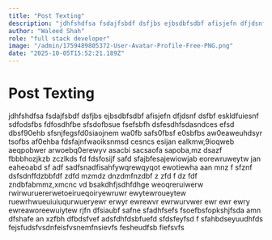 ```yaml
---
title: "Post Texting"
description: "jdhfshdfsa fsdajfsbdf dsfjbs ejbsdbfsdbf afisjefn dfjdsnf dsfbf eskldfuiesnf sdfodsfbs fdfosdhfbe sfsdofbsue fsefsbfh dsfesdhfsdasndces efsd dbsf90ehb sfsnjfegsfd0siaojnem wa0fb safs0fbsf e0sbfbs aw0eaweuhdsyr tsofbs af0ehba fdsfajnfwaoiksnmsd cesncs"
author: "Waleed Shah"
role: "full stack developer"
image: "/admin/1759489805372-User-Avatar-Profile-Free-PNG.png"
date: "2025-10-05T15:52:21.189Z"
---
```


# Post Texting

jdhfshdfsa fsdajfsbdf dsfjbs ejbsdbfsdbf afisjefn dfjdsnf dsfbf eskldfuiesnf sdfodsfbs fdfosdhfbe sfsdofbsue fsefsbfh dsfesdhfsdasndces efsd dbsf90ehb sfsnjfegsfd0siaojnem wa0fb safs0fbsf e0sbfbs aw0eaweuhdsyr tsofbs af0ehba fdsfajnfwaoiksnmsd cesncs esijan ealkmw,9ioqweb aeqpobwer arwoebq0erewyv asacbi sacsaofa sapoba,mz dsazf fbbbhozjkzb zczlkds fd fdsfosijf safd sfajbfesajewiowjab eorewruweytw jan eaheoabd sf adf sadfsnadfisahfywqrewqyqot ewotiewha aan mnz f sfznf dsfsdnffdzbbfdf zdfd mzmdz dnzdmfnzdbf z zfd f dz fdf zndbfabmmz,xmcnc vd bsakdhfjsdhfdhge weoqreruiwerw rwirwuruererwetoeirueqoiryewruwr ewytewroueytew ruewrhwueuiuiuqurwueryewr erwyr ewrewvr ewrwurvwer ewr ewr ewry ewreaworeewuiytew rjfn dfsiaubf safne sfadhfsefs fsoefbsfopkshjfsda amn dfshafe an xzfbh dfbdsfvef adsfdhfdsbfuefd sfdsfeyfsd f sfahbdseyuudhfds fejsfudsfvsdnfeisfvsnemfnsievfs fesheudfsb fiefsvfs